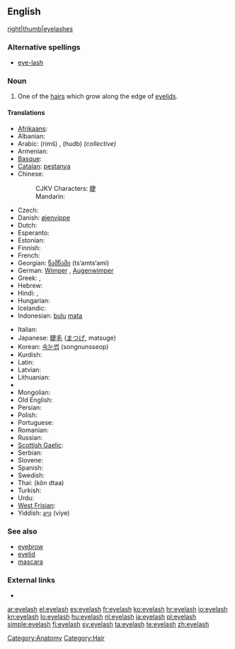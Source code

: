 ==English==
[[file:Cils.jpg|right|thumb|eyelashes]]

===Alternative spellings===
* [[eye-lash]]

===Noun===
{{en-noun|es}}

# One of the [[hair]]s which grow along the edge of [[eyelid]]s.

====Translations====
{{trans-top|hair growing on the edge of an eyelid}}
* [[Afrikaans]]: {{t-|af|wimper|xs=Afrikaans}}
* Albanian: {{t-|sq|qerpik|m|xs=Albanian}}
* Arabic: {{Arab|[[رمش]]}} (rimš) {{m}}, {{Arab|[[هدب]]}} (hudb) {{m}} ''(collective)''
* Armenian: {{t-|hy|թարթիչ|tr=t'art'ič}}
* [[Basque]]: {{t|eu|betile|xs=Basque}}
* [[Catalan]]: [[pestanya]]
* Chinese:
*: CJKV Characters: [[睫]]
*: Mandarin: {{t-|cmn|睫毛|tr=jiémáo|sc=Hani}}
* Czech: {{t-|cs|řasa|f}}
* Danish: [[øjenvippe]] {{c}}
* Dutch: {{t+|nl|wimper|m}}
* Esperanto: {{t-|eo|okulharo|xs=Esperanto}}
* Estonian: {{t|et|ripsmed}}
* Finnish: {{t-|fi|silmäripsi}}
* French: {{t+|fr|cil|m}}
* Georgian: [[წამწამი]] (ts‘amts‘ami)
* German: [[Wimper]] {{f}}, [[Augenwimper]] {{f}}
* Greek: {{t+|el|βλεφαρίδα|f|tr=vlefaríða}},  {{qualifier|informal}} {{t+|el|ματόκλαδο|n|tr=matóklaðo}}
* Hebrew: {{t-|he|ריס|m|tr=ris}}
* Hindi: {{t-|hi|पपनी|f|tr=papnī|xs=Hindi}},  {{t-|hi|पलक|m|tr=palak|xs=Hindi}}
* Hungarian: {{t+|hu|szempilla}}
* Icelandic: {{t-|is|augnhár|n}}
* Indonesian: [[bulu]] [[mata]]
{{trans-mid}}
* Italian: {{t-|it|ciglio|m}}
* Japanese: [[睫毛]] ([[まつげ]], matsuge)
* Korean: [[속눈썹]] (songnunsseop)
* Kurdish: {{t|ku|برژانگ|tr=birjang|sc=ku-Arab}}
* Latin: {{t-|la|cilia|n|p}}
* Latvian: {{t|lv|skropsta|xs=Latvian}}
* Lithuanian: {{t-|lt|blakstiena|f|xs=Lithuanian}}
* {{trreq|Maori}}
* Mongolian: {{t|mn|сормуус|tr=sormuus|sc=Cyrl|xs=Mongolian}}
* Old English: {{t-|ang|bru|alt=brū|xs=Old English}}
* Persian: {{t-|fa|مژه|xs=Persian}}
* Polish: {{t+|pl|rzęsa|f}}
* Portuguese: {{t-|pt|cílio|m}}
* Romanian: {{t-|ro|geană|f}}
* Russian: {{t+|ru|ресница|f|tr=resnítsa}}
* [[Scottish Gaelic]]: {{t-|gd|rosg|m|xs=Scottish Gaelic}}
* Serbian: {{t-|sr|trepavica|f}}
* Slovene: {{t+|sl|trepalnica|f}}
* Spanish: {{t+|es|pestaña|f}}
* Swedish: {{t+|sv|ögonfrans|c}}
* Thai: {{Thai|[[ขนตา]]}} (kŏn dtaa)
* Turkish: {{t+|tr|kirpik}}
* Urdu: {{t|ur|پپن|f|tr=papnī|xs=Urdu}}
* [[West Frisian]]: {{t-|fy|teister|xs=West Frisian}}
* Yiddish: [[וויִע]] (viye) {{f}}
{{trans-bottom}}

===See also===
* [[eyebrow]]
* [[eyelid]]
* [[mascara]]

===External links===
* {{pedialite}}

[[Category:Anatomy]]
[[Category:Hair]]

[[ar:eyelash]]
[[el:eyelash]]
[[es:eyelash]]
[[fr:eyelash]]
[[ko:eyelash]]
[[hr:eyelash]]
[[io:eyelash]]
[[kn:eyelash]]
[[lo:eyelash]]
[[hu:eyelash]]
[[nl:eyelash]]
[[ja:eyelash]]
[[pl:eyelash]]
[[simple:eyelash]]
[[fi:eyelash]]
[[sv:eyelash]]
[[ta:eyelash]]
[[te:eyelash]]
[[zh:eyelash]]